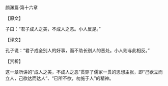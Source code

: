 

颜渊篇·第十六章

【原文】

子曰：“君子成人之美，不成人之恶。小人反是。”

【译文】

孔子说：“君子成全别人的好事，而不助长别人的恶处。小人则与此相反。”

【赏析】

这一章所讲的“成人之美，不成人之恶”贯穿了儒家一贯的思想主张，即“己欲立而立人，己欲达而达人”、“已所不欲，勿施于人”的精神。

